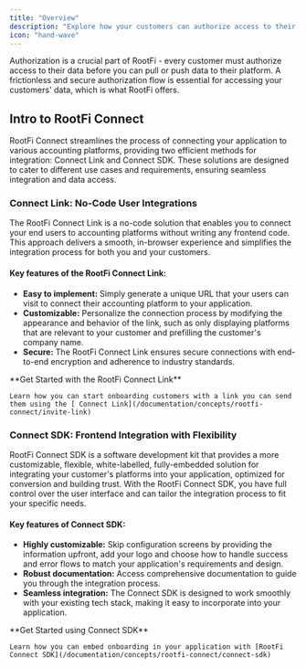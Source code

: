 ```yaml
---
title: "Overview"
description: "Explore how your customers can authorize access to their data"
icon: "hand-wave"
---
```


Authorization is a crucial part of RootFi - every customer must authorize access to their data before you can pull or push data to their platform. A frictionless and secure authorization flow is essential for accessing your customers' data, which is what RootFi offers.

## Intro to RootFi Connect

RootFi Connect streamlines the process of connecting your application to various accounting platforms, providing two efficient methods for integration: Connect Link and Connect SDK. These solutions are designed to cater to different use cases and requirements, ensuring seamless integration and data access.

### Connect Link: No-Code User Integrations

The RootFi Connect Link is a no-code solution that enables you to connect your end users to accounting platforms without writing any frontend code. This approach delivers a smooth, in-browser experience and simplifies the integration process for both you and your customers.

#### Key features of the RootFi Connect Link:

- **Easy to implement:** Simply generate a unique URL that your users can visit to connect their accounting platform to your application.
- **Customizable:** Personalize the connection process by modifying the appearance and behavior of the link, such as only displaying platforms that are relevant to your customer and prefilling the customer's company name.
- **Secure:** The RootFi Connect Link ensures secure connections with end-to-end encryption and adherence to industry standards.

<Note>
    **Get Started with the RootFi Connect Link**

    Learn how you can start onboarding customers with a link you can send them using the [ Connect Link](/documentation/concepts/rootfi-connect/invite-link)

</Note>
  
### Connect SDK: Frontend Integration with Flexibility

RootFi Connect SDK is a software development kit that provides a more customizable, flexible, white-labelled, fully-embedded solution for integrating your customer's platforms into your application, optimized for conversion and building trust. With the RootFi Connect SDK, you have full control over the user interface and can tailor the integration process to fit your specific needs.

#### Key features of Connect SDK:

- **Highly customizable:** Skip configuration screens by providing the information upfront, add your logo and choose how to handle success and error flows to match your application's requirements and design.
- **Robust documentation:** Access comprehensive documentation to guide you through the integration process.
- **Seamless integration:** The Connect SDK is designed to work smoothly with your existing tech stack, making it easy to incorporate into your application.

<Note>
    **Get Started using Connect SDK**

    Learn how you can embed onboarding in your application with [RootFi Connect SDK](/documentation/concepts/rootfi-connect/connect-sdk)

</Note>
